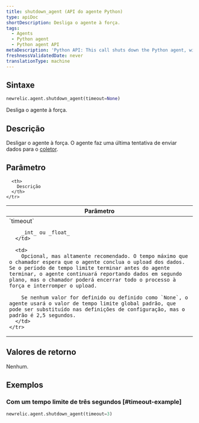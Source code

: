 ```yaml
---
title: shutdown_agent (API do agente Python)
type: apiDoc
shortDescription: Desliga o agente à força.
tags:
  - Agents
  - Python agent
  - Python agent API
metaDescription: 'Python API: This call shuts down the Python agent, with an optional timeout value.'
freshnessValidatedDate: never
translationType: machine
---
```


## Sintaxe

```py
newrelic.agent.shutdown_agent(timeout=None)
```

Desliga o agente à força.

## Descrição

Desligar o agente à força. O agente faz uma última tentativa de enviar dados para o [coletor](/docs/accounts-partnerships/education/getting-started-new-relic/glossary#collector).

## Parâmetro

<table>
  <thead>
    <tr>
      <th width="25%">
        Parâmetro
      </th>

      <th>
        Descrição
      </th>
    </tr>
  </thead>

  <tbody>
    <tr>
      <td>
        `timeout`

        _int_ ou _float_
      </td>

      <td>
        Opcional, mas altamente recomendado. O tempo máximo que o chamador espera que o agente conclua o upload dos dados. Se o período de tempo limite terminar antes do agente terminar, o agente continuará reportando dados em segundo plano, mas o chamador poderá encerrar todo o processo à força e interromper o upload.

        Se nenhum valor for definido ou definido como `None`, o agente usará o valor de tempo limite global padrão, que pode ser substituído nas definições de configuração, mas o padrão é 2,5 segundos.
      </td>
    </tr>
  </tbody>
</table>

## Valores de retorno

Nenhum.

## Exemplos

### Com um tempo limite de três segundos [#timeout-example]

```py
newrelic.agent.shutdown_agent(timeout=3)
```